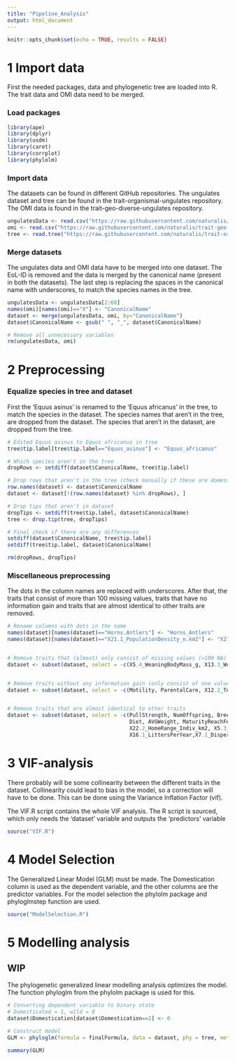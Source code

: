 ```yaml
---
title: "Pipeline_Analysis"
output: html_document
---
```


```r
knitr::opts_chunk$set(echo = TRUE, results = FALSE)
```

# 1 Import data

First the needed packages, data and phylogenetic tree are loaded into R. The
trait data and OMI data need to be merged.

### Load packages
```r
library(ape)
library(dplyr)
library(usdm)
library(caret)
library(corrplot)
library(phylolm)
```

### Import data
The datasets can be found in different GitHub repositories. The ungulates
dataset and tree can be found in the trait-organismal-ungulates repository. The
OMI data is found in the trait-geo-diverse-ungulates repository.
```r
ungulatesData <- read.csv("https://raw.githubusercontent.com/naturalis/trait-organismal-ungulates/master/data/CSV/ungulatesTraits.csv")
omi <- read.csv("https://raw.githubusercontent.com/naturalis/trait-geo-diverse-ungulates/master/results/OMI/niche_traits.csv")
tree <- read.tree("https://raw.githubusercontent.com/naturalis/trait-organismal-ungulates/master/data/ungulates.tree")
```

### Merge datasets
The ungulates data and OMI data have to be merged into one dataset. The EoL-ID is removed and the data is merged by the canonical name (present in both the datasets). The last step is replacing the spaces in the canonical name with underscores, to match the species names in the tree.
```r
ungulatesData <- ungulatesData[2:60]
names(omi)[names(omi)=="X"] <- "CanonicalName"
dataset <- merge(ungulatesData, omi, by="CanonicalName")
dataset$CanonicalName <- gsub(" ", "_", dataset$CanonicalName)

# Remove all unnecessary variables 
rm(ungulatesData, omi)
```


# 2 Preprocessing

### Equalize species in tree and dataset
First the 'Equus asinus' is renamed to the 'Equus africanus' in the tree, to match the species in the dataset. The species names that aren't in the tree, are dropped from the dataset. The species that aren't in the dataset, are dropped from the tree.
```r
# Edited Equus asinus to Equus africanus in tree 
tree$tip.label[tree$tip.label=="Equus_asinus"] <- "Equus_africanus"

# Which species aren't in the tree
dropRows <- setdiff(dataset$CanonicalName, tree$tip.label)

# Drop rows that aren't in the tree (check manually if these are domesticated)
row.names(dataset) <- dataset$CanonicalName
dataset <- dataset[!(row.names(dataset) %in% dropRows), ]

# Drop tips that aren't in dataset
dropTips <- setdiff(tree$tip.label, dataset$CanonicalName)
tree <- drop.tip(tree, dropTips)

# Final check if there are any differences
setdiff(dataset$CanonicalName, tree$tip.label)
setdiff(tree$tip.label, dataset$CanonicalName)

rm(dropRows, dropTips)
```

### Miscellaneous preprocessing
The dots in the column names are replaced with underscores. After that, the
traits that consist of more than 100 missing values, traits that have no
information gain and traits that are almost identical to other traits are
removed.
```r
# Rename columns with dots in the name
names(dataset)[names(dataset)=="Horns.Antlers"] <- "Horns_Antlers"
names(dataset)[names(dataset)=="X21.1_PopulationDensity_n.km2"] <- "X21.1_PopulationDensity_n_km2"


# Remove traits that (almost) only consist of missing values (>100 NA)
dataset <- subset(dataset, select = -c(X5.4_WeaningBodyMass_g, X13.3_WeaningHeadBodyLen_mm, X13.2_NeonateHeadBodyLen_mm, X18.1_BasalMetRate_mLO2hr, X5.2_BasalMetRateMass_g, X2.1_AgeatEyeOpening_d, X8.1_AdultForearmLen_mm, X10.1_PopulationGrpSize))


# Remove traits without any information gain (only consist of one value)
dataset <- subset(dataset, select = -c(Motility, ParentalCare, X12.2_Terrestriality))


# Remove traits that are almost identical to other traits
dataset <- subset(dataset, select = -c(PullStrength, NumOffspring, BreedingInterval, 
                                       Diet, AVGWeight, MaturityReachFemale, MaturityReachMale,
                                       X22.2_HomeRange_Indiv_km2, X5.3_NeonateBodyMass_g,
                                       X16.1_LittersPerYear,X7.1_DispersalAge_d))

```


# 3 VIF-analysis

There probably will be some collinearity between the different traits in the
dataset. Collinearity could lead to bias in the model, so a correction will have
to be done. This can be done using the Variance Inflation Factor (vif).

The VIF.R script contains the whole VIF analysis. The R script is sourced, which only
needs the 'dataset' variable and outputs the 'predictors' variable

```r
source("VIF.R")
```


# 4 Model Selection

The Generalized Linear Model (GLM) must be made. The Domestication column is
used as the dependent variable, and the other columns are the predictor
variables. For the model selection the phylolm package and phyloglmstep function
are used.

```r
source("ModelSelection.R")

```


# 5 Modelling analysis
## WIP

The phylogenetic generalized linear modelling analysis optimizes the model. The
function phyloglm from the phylolm package is used for this.

```r
# Converting dependent variable to binary state
# Domesticated = 1, wild = 0
dataset$Domestication[dataset$Domestication==2] <- 0

# Construct model
GLM <- phyloglm(formula = finalFormula, data = dataset, phy = tree, method = "logistic_MPLE", btol = 30, log.alpha.bound = 4)

summary(GLM)
```



